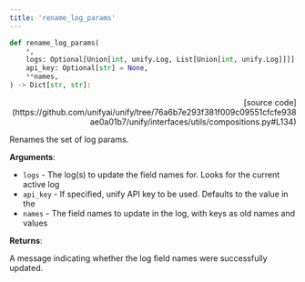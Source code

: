 ```yaml
---
title: 'rename_log_params'
---
```


```python
def rename_log_params(
    *,
    logs: Optional[Union[int, unify.Log, List[Union[int, unify.Log]]]] = None,
    api_key: Optional[str] = None,
    **names,
) -> Dict[str, str]:
```

<p align="right">[source code](https://github.com/unifyai/unify/tree/76a6b7e293f381f009c09551cfcfe938ae0a01b7/unify/interfaces/utils/compositions.py#L134)</p>

Renames the set of log params.

**Arguments**:

- `logs` - The log(s) to update the field names for. Looks for the current active log
- `api_key` - If specified, unify API key to be used. Defaults to the value in the
- `names` - The field names to update in the log, with keys as old names and values



**Returns**:

A message indicating whether the log field names were successfully updated.
